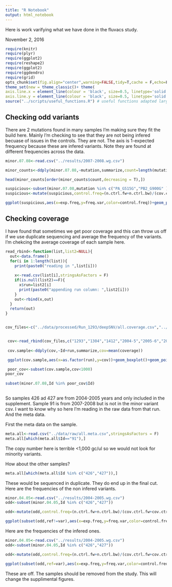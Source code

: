 ```yaml
---
title: "R Notebook"
output: html_notebook
---
```


Here is work varifying what we have done in the fluvacs study.

November 2, 2016

```r
require(knitr)
require(plyr)
require(ggplot2)
require(reshape2)
require(ggplot2)
require(ggdendro)
require(grid)
opts_chunk$set(fig.align="center",warning=FALSE,tidy=T,cache = F,echo=F)
theme_set(new = theme_classic()+ theme(
axis.line.x = element_line(colour = 'black', size=0.5, linetype='solid'),
axis.line.y = element_line(colour = 'black', size=0.5, linetype='solid'))) # to make nice plots
source("../scripts/useful_functions.R") # useful functions adapted largley from HIVE work
```

## Checking odd variants
There are 2 mutations found in many samples I'm making sure they fit the build here. Mainly I'm checking to see that they are not being infered becuase of issues in the controls. They are not. The axis is 1-expected frequency because these are infered variants. Note they are found at different frequencies across the data.
```r
minor.07.08<-read.csv("../results/2007-2008.wg.csv")

minor_counts<-ddply(minor.07.08,~mutation,summarize,count=length(mutation))

head(minor_counts[order(minor_counts$count,decreasing = T),])

suspicious<-subset(minor.07.08,mutation %in% c("PA_G515G","PB2_G900G" ))
suspicious<-mutate(suspicious,control.freq=(n.ctrl.fw+n.ctrl.bw)/(cov.ctrl.fw+cov.ctrl.bw),exp.freq=1-(n.tst.fw+n.tst.bw)/(cov.tst.fw+cov.tst.bw))

ggplot(suspicious,aes(x=exp.freq,y=freq.var,color=control.freq))+geom_point()+xlab("1-Expected frequence given coverage")+ylab("Reported frequency")+scale_color_gradient(name="Frequency of variant in control")+scale_y_continuous(limit=c(0,0.1),breaks=seq(0,0.1,0.01))+scale_x_continuous(limit=c(0,0.1),breaks=seq(0,0.1,0.01))
```

## Checking coverage

I have found that sometimes we get poor coverage and this can throw us off if we use duplicate sequencing and average the frequency of the variants. I'm chekcing the average coverage of each sample here.

```r
read_rbind<-function(list,list2=NULL){
  out<-data.frame()
  for(i in 1:length(list)){
    print(paste0("reading in ",list[i]))
    
    x<-read.csv(list[i],stringsAsFactors = F)
    if(is.null(list2)==F){
      x$run=list2[i]
      print(paste0("appending run column: ",list2[i]))
    }
    out<-rbind(x,out)
  }
  return(out)
}


cov_files<-c("../data/processed/Run_1293/deepSNV/all.coverage.csv","../data/processed/Run_1304/deepSNV/all.coverage.csv","../data/processed/Run_1412/deepSNV/all.coverage.csv","../data/processed/2004-2005/deepSNV/all.coverage.csv","../data/processed/2005-2006/deepSNV/all.coverage.csv","../data/processed/2007-2008/deepSNV/all.coverage.csv")


 cov<-read_rbind(cov_files,c("1293","1304","1412","2004-5","2005-6","2007-8"))
 
 cov.sample<-ddply(cov,~Id+run,summarize,cov=mean(coverage))

 ggplot(cov.sample,aes(x=as.factor(run),y=cov))+geom_boxplot()+geom_point(position="jitter")+xlab("Run")+ylab("Mean Coverage in the sample") #+ scale_y_continuous(limits=c(0,50000),breaks = seq(0,50000,by=10000))

 poor_cov<-subset(cov.sample,cov<1000)
poor_cov 
 
subset(minor.07.08,Id %in% poor_cov$Id) 
 
```



So samples 426 ad 427 are from 2004-2005 years and only included in the supplement. Sample 91 is from 2007-2008 but is not in the minor variant csv. I want to know why so here I'm reading in the raw data from that run. And the meta data.

First the meta data on the sample.
```r
meta.all<-read.csv("../data/raw/all.meta.csv",stringsAsFactors = F)
meta.all[which(meta.all$Id=="91"),]
```

The copy number here is terrible <1,000 gc/ul so we would not look for minority variants.

How about the other samples?

```r
meta.all[which(meta.all$Id %in% c("426","427")),]
```

These would be sequenced in duplicate. They do end up in the final cut. Here are the frequencies of the non infered variants.

```r

minor.04.05<-read.csv("../results/2004-2005.wg.csv")
odd<-subset(minor.04.05,Id %in% c("426","427"))

odd<-mutate(odd,control.freq=(n.ctrl.fw+n.ctrl.bw)/(cov.ctrl.fw+cov.ctrl.bw),exp.freq=(n.tst.fw+n.tst.bw)/(cov.tst.fw+cov.tst.bw))

ggplot(subset(odd,ref!=var),aes(x=exp.freq,y=freq.var,color=control.freq))+geom_point()+xlab("Expected frequence given coverage")+ylab("Reported frequency")+scale_color_gradient(name="Frequency of variant in control")+scale_y_continuous(limit=c(0,1),breaks=seq(0,1,0.1))+scale_x_continuous(limit=c(0,1),breaks=seq(0,1,0.1))+geom_abline(slope=1,intercept = 0)
```

Here are the frequencies of the infered ones.

```r

minor.04.05<-read.csv("../results/2004-2005.wg.csv")
odd<-subset(minor.04.05,Id %in% c("426","427"))

odd<-mutate(odd,control.freq=(n.ctrl.fw+n.ctrl.bw)/(cov.ctrl.fw+cov.ctrl.bw),exp.freq=1-(n.tst.fw+n.tst.bw)/(cov.tst.fw+cov.tst.bw))

ggplot(subset(odd,ref=var),aes(x=exp.freq,y=freq.var,color=control.freq))+geom_point()+xlab("1-Expected frequence given coverage")+ylab("Reported frequency")+scale_color_gradient(name="Frequency of variant in control")+scale_y_continuous(limit=c(0,1),breaks=seq(0,1,0.1))+scale_x_continuous(limit=c(0,1),breaks=seq(0,1,0.1))+geom_abline(slope=1,intercept = 0)
```

These are off. The samples should be removed from the study. This will change the supplimental figures.









